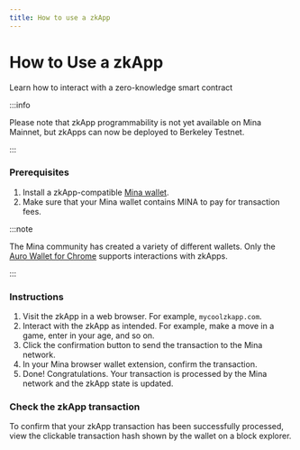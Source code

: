 ```yaml
---
title: How to use a zkApp
---
```



# How to Use a zkApp

<Subhead>Learn how to interact with a zero-knowledge smart contract</Subhead>

:::info

Please note that zkApp programmability is not yet available on Mina Mainnet, but zkApps can now be deployed to Berkeley Testnet.

:::

### Prerequisites

1. Install a zkApp-compatible [Mina wallet](../install-a-wallet).
2. Make sure that your Mina wallet contains MINA to pay for transaction fees. 

:::note

The Mina community has created a variety of different wallets. Only the [Auro Wallet for Chrome](https://www.aurowallet.com) supports interactions with zkApps.

:::

### Instructions

1. Visit the zkApp in a web browser. For example, `mycoolzkapp.com`.
2. Interact with the zkApp as intended. For example, make a move in a game, enter in your age, and so on.
3. Click the confirmation button to send the transaction to the Mina network.
4. In your Mina browser wallet extension, confirm the transaction.
5. Done! Congratulations. Your transaction is processed by the Mina network and the zkApp state is updated.


### Check the zkApp transaction

To confirm that your zkApp transaction has been successfully processed, view the clickable transaction hash shown by the wallet on a block explorer.
